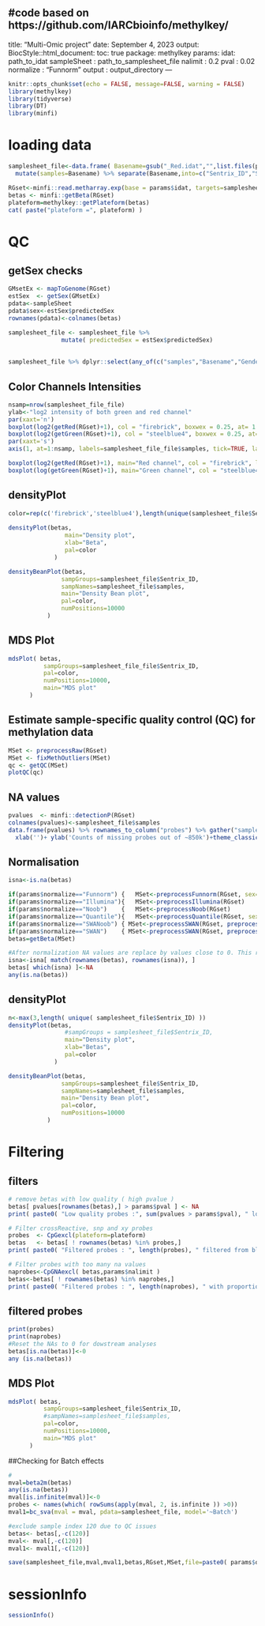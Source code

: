 #code based on https://github.com/IARCbioinfo/methylkey/
---
title: "Multi-Omic project"
date: September 4, 2023
output: 
  BiocStyle::html_document:
      toc: true
package: methylkey
params:
  idat: path_to_idat
  sampleSheet : path_to_samplesheet_file
  nalimit : 0.2
  pval : 0.02
  normalize : "Funnorm"
  output : output_directory
---

```R
knitr::opts_chunk$set(echo = FALSE, message=FALSE, warning = FALSE)
library(methylkey)
library(tidyverse)
library(DT)
library(minfi)
```

# loading data

```r
samplesheet_file<-data.frame( Basename=gsub("_Red.idat","",list.files(params$idat,pattern = "Red") )) %>%
  mutate(samples=Basename) %>% separate(Basename,into=c("Sentrix_ID","Sentrix_position"),remove = F )

```  

```r
RGset<-minfi::read.metharray.exp(base = params$idat, targets=samplesheet_file, force=TRUE)
betas <- minfi::getBeta(RGset)
plateform=methylkey::getPlateform(betas)
cat( paste("plateform =", plateform) )
```

# QC {.tabset}

## getSex checks

```r
GMsetEx <- mapToGenome(RGset) 
estSex  <- getSex(GMsetEx)
pdata<-sampleSheet
pdata$sex<-estSex$predictedSex
rownames(pdata)<-colnames(betas)

samplesheet_file <- samplesheet_file %>% 
               mutate( predictedSex = estSex$predictedSex)
               
               
samplesheet_file %>% dplyr::select(any_of(c("samples","Basename","Gender","predictedSex","Age"))) %>% datatable()
```

## Color Channels Intensities

```r
nsamp=nrow(samplesheet_file_file)
ylab<-"log2 intensity of both green and red channel"
par(xaxt='n')
boxplot(log2(getRed(RGset)+1), col = "firebrick", boxwex = 0.25, at= 1:nsamp - 0.2, ylab=ylab, labels=samplesheet_file$samples, cex=0.4)
boxplot(log2(getGreen(RGset)+1), col = "steelblue4", boxwex = 0.25, at= 1:nsamp + 0.2, axis=F , add=T, cex=0.4)
par(xaxt='s')
axis(1, at=1:nsamp, labels=samplesheet_file_file$samples, tick=TRUE, las=2, cex.axis=0.6)

boxplot(log2(getRed(RGset)+1), main="Red channel", col = "firebrick", las=2, cex.axis=0.6, labels=samplesheet_file$samples)
boxplot(log(getGreen(RGset)+1), main="Green channel", col = "steelblue4", las=2, cex.axis=0.6, labels=samplesheet_file$samples)
```

## densityPlot

```r
color=rep(c('firebrick','steelblue4'),length(unique(samplesheet_file$Sentrix_ID)))
  
densityPlot(betas, 
	            main="Density plot", 
	            xlab="Beta", 
	            pal=color
	         )

densityBeanPlot(betas, 
	           sampGroups=samplesheet_file$Sentrix_ID, 
	           sampNames=samplesheet_file$samples, 
	           main="Density Bean plot", 
	           pal=color,
	           numPositions=10000
	       )
```

## MDS Plot

```r
mdsPlot( betas,
          sampGroups=samplesheet_file_file$Sentrix_ID, 
          pal=color,
          numPositions=10000,
          main="MDS plot"
      )
```


## Estimate sample-specific quality control (QC) for methylation data

```r
MSet <- preprocessRaw(RGset)
MSet <- fixMethOutliers(MSet)
qc <- getQC(MSet)
plotQC(qc)
```

## NA values

```r
pvalues  <- minfi::detectionP(RGset)
colnames(pvalues)<-samplesheet_file$samples
data.frame(pvalues) %>% rownames_to_column("probes") %>% gather("samples","pvalue", -probes) %>% group_by(samples) %>% summarise(count=sum(pvalue>0.02)) %>% ggplot(aes(x=samples, y=count)) + geom_col() + 
  xlab('')+ ylab('Counts of missing probes out of ~850k')+theme_classic(base_size = 8) +theme(axis.text.x = element_text(angle=90, vjust=0.5, hjust=1))
```

## Normalisation {.tabset}

```r
isna<-is.na(betas)

if(params$normalize=="Funnorm") {	MSet<-preprocessFunnorm(RGset, sex=estSex$predictedSex)   }
if(params$normalize=="Illumina"){	MSet<-preprocessIllumina(RGset)                           }
if(params$normalize=="Noob")    {	MSet<-preprocessNoob(RGset)	                              }
if(params$normalize=="Quantile"){	MSet<-preprocessQuantile(RGset, sex=estSex$predictedSex)  }
if(params$normalize=="SWANoob") { MSet<-preprocessSWAN(RGset, preprocessNoob(RGset))        }
if(params$normalize=="SWAN")    { MSet<-preprocessSWAN(RGset, preprocessRaw(RGset))         }
betas=getBeta(MSet)

#After normalization NA values are replace by values close to 0. This restore the NA status.
isna<-isna[ match(rownames(betas), rownames(isna)), ]
betas[ which(isna) ]<-NA 
any(is.na(betas))
```

## densityPlot

```r
n<-max(3,length( unique( samplesheet_file$Sentrix_ID) ))
densityPlot(betas, 
	            #sampGroups = samplesheet_file$Sentrix_ID, 
	            main="Density plot", 
	            xlab="Betas", 
	            pal=color 
	         )

densityBeanPlot(betas, 
	           sampGroups=samplesheet_file$Sentrix_ID, 
	           sampNames=samplesheet_file$samples, 
	           main="Density Bean plot", 
	           pal=color,
	           numPositions=10000
	       )
```

# Filtering {.tabset}

## filters

```r
# remove betas with low quality ( high pvalue )
betas[ pvalues[rownames(betas),] > params$pval ] <- NA
print( paste0( "Low quality probes :", sum(pvalues > params$pval), " low quality probes replaced by NA"  ) )
```

```r
# Filter crossReactive, snp and xy probes
probes  <- CpGexcl(plateform=plateform)
betas   <- betas[ ! rownames(betas) %in% probes,] 
print( paste0( "Filtered probes : ", length(probes), " filtered from blacklists"  ) )
```

```r
# Filter probes with too many na values
naprobes<-CpGNAexcl( betas,params$nalimit )
betas<-betas[ ! rownames(betas) %in% naprobes,]
print( paste0( "Filtered probes : ", length(naprobes), " with proportion of NA values > ", params$nalimit    ) )
```


## filtered probes

```r
print(probes)
print(naprobes)
#Reset the NAs to 0 for dowstream analyses
betas[is.na(betas)]<-0
any (is.na(betas))
```

## MDS Plot

```r
mdsPlot( betas,
          sampGroups=samplesheet_file$Sentrix_ID, 
          #sampNames=samplesheet_file$samples, 
          pal=color,
          numPositions=10000,
          main="MDS plot"
      )
```
##Checking for Batch effects
```r
#
mval=beta2m(betas)
any(is.na(betas))
mval[is.infinite(mval)]<-0
probes <- names(which( rowSums(apply(mval, 2, is.infinite )) >0))
mval1=bc_sva(mval = mval, pdata=samplesheet_file, model='~Batch')

#exclude sample index 120 due to QC issues
betas<- betas[,-c(120)] 
mval<- mval[,-c(120)] 
mval1<- mval1[,-c(120)] 


```


```r
save(samplesheet_file,mval,mval1,betas,RGset,MSet,file=paste0( params$output, "_", params$normalize, "_", Sys.Date(),".rda" ) )

```

# sessionInfo

```r
sessionInfo()
```
